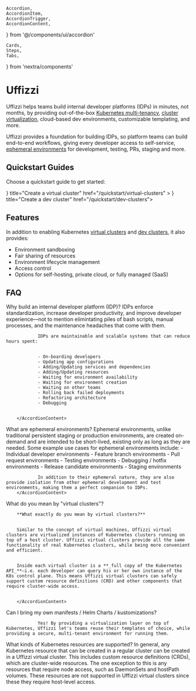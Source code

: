 	Accordion,
	AccordionItem,
	AccordionTrigger,
	AccordionContent,
} from '@/components/ui/accordion'

	Cards,
	Steps,
	Tabs, 
} from 'nextra/components'

# Uffizzi

Uffizzi helps teams build internal developer platforms (IDPs) in minutes, not months, by providing out-of-the-box [Kubernetes multi-tenancy](https://www.uffizzi.com/kubernetes-multi-tenancy), [cluster virtualization](/core-concepts/ephemeral-environments/virtual-clusters), cloud-based dev environments, customizable templating, and more. 

Uffizzi provides a foundation for building IDPs, so platform teams can build end-to-end workflows, giving every developer access to self-service, [ephemeral environments](/core-concepts/ephemeral-environments) for development, testing, PRs, staging and more.

## Quickstart Guides

Choose a quickstart guide to get started:

<Cards num={2}>
  <Cards.Card
    arrow
    icon={<Group />}
    title="Create a virtual cluster"
    href="/quickstart/virtual-clusters"
  >
  </Cards.Card>
  <Cards.Card 
  arrow 
  icon={<ChevronRightSquare />}
  title="Create a dev cluster" 
  href="/quickstart/dev-clusters">
  </Cards.Card>
</Cards>

## Features

In addition to enabling Kubernetes [virtual clusters](/core-concepts/ephemeral-environments/virtual-clusters) and [dev clusters](/core-concepts/ephemeral-environments/dev-clusters), it also provides:  
- Environment sandboxing  
- Fair sharing of resources
- Environment lifecycle management
- Access control
- Options for self-hosting, private cloud, or fully managed (SaaS)

## FAQ

<Accordion type="single" collapsible>

<AccordionItem value="faq-1">
        <AccordionTrigger>
                Why build an internal developer platform (IDP)?
        </AccordionTrigger>
        <AccordionContent>
                IDPs enforce standardization, increase developer productivity, and improve developer experience—not to mention elimintating piles of bash scripts, manual processes, and the maintenance headaches that come with them. 


                IDPs are maintainable and scalable systems that can reduce hours spent: 


                - On-boarding developers
                - Updating app configurations
                - Adding/Updating services and dependencies
                - Adding/Updating resources
                - Waiting for environment availability
                - Waiting for environment creation
                - Waiting on other teams
                - Rolling back failed deployments
                - Refactoring architecture
                - Debugging


        </AccordionContent>
</AccordionItem>


<AccordionItem value="faq-2">
        <AccordionTrigger>
                What are ephemeral environments?
        </AccordionTrigger>
        <AccordionContent>
                Ephemeral environments, unlike traditional persistent staging or production environments, are created on-demand and are intended to be short-lived, existing only as long as they are needed. Some example use cases for ephemeral environments include:
                - Individual developer environments
                - Feature branch environments
                - Pull request environments
                - Testing environments
                - Debugging / hotfix environments
                - Release candidate environments
                - Staging environments  


                In addition to their ephemeral nature, they are also provide isolation from other ephemeral development and test environments, making them a perfect companion to IDPs.
        </AccordionContent>
</AccordionItem>


<AccordionItem value="faq-3">
        <AccordionTrigger>
                What do you mean by "virtual clusters"?
        </AccordionTrigger>
        <AccordionContent>


        **What exactly do you mean by virtual clusters?**


        Similar to the concept of virtual machines, Uffizzi virtual clusters are virtualized instances of Kubernetes clusters running on top of a host cluster. Uffizzi virtual clusters provide all the same functionality of real Kubernetes clusters, while being more convenient and efficient. 


        Inside each virtual cluster is a **_full copy of the Kubernetes API_**—i.e. each developer can query his or her own instance of the K8s control plane. This means Uffizzi virtual clusters can safely support custom resource definitions (CRD) and other components that require cluster-wide access.


        </AccordionContent>
</AccordionItem>


<AccordionItem value="faq-4">
        <AccordionTrigger>
                Can I bring my own manifests / Helm Charts / kustomizations?
        </AccordionTrigger>
        <AccordionContent>
        
                Yes! By providing a virtualization layer on top of Kubernetes, Uffizzi let's teams reuse their templates of choice, while providing a secure, multi-tenant environment for running them.


</AccordionContent>
</AccordionItem>


<AccordionItem value="faq-6">
        <AccordionTrigger>
                What kinds of Kubernetes resources are supported?
        </AccordionTrigger>
<AccordionContent>
        In general, any Kubernetes resource that can be created in a regular cluster can be created in a Uffizzi virtual cluster. This includes custom resource definitions (CRDs), which are cluster-wide resources.
        The one exception to this is any resources that require node access, such as DaemonSets and hostPath volumes. These resources are not supported in Uffizzi virtual clusters since these they require host-level access.
</AccordionContent>
</AccordionItem>


</Accordion>
